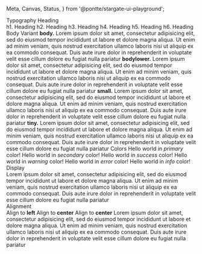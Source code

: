   Meta,
  Canvas,
  Status,
} from '@pontte/stargate-ui-playground';

<Meta title="Core/Typography" component={Typography} />

<Typography element="h1">
  Typography
</Typography>

<Status type="rc" />


<Typography element="h2">
  Heading
</Typography>

<Canvas>
  <div>
    <Typography element="h1">h1. Heading</Typography>
    <Typography element="h2">h2. Heading</Typography>
    <Typography element="h3">h3. Heading</Typography>
    <Typography element="h4">h4. Heading</Typography>
    <Typography element="h5">h5. Heading</Typography>
    <Typography element="h6">h6. Heading</Typography>
  </div>
</Canvas>

<Typography element="h2">
  Body Variant
</Typography>

<Canvas>
  <Typography variant="body" paragraph>
    <b>body.</b> Lorem ipsum dolor sit amet, consectetur adipisicing elit,
    sed do eiusmod tempor incididunt ut labore et dolore magna aliqua. Ut enim ad minim
    veniam, quis nostrud exercitation ullamco laboris nisi ut aliquip ex ea commodo
    consequat. Duis aute irure dolor in reprehenderit in voluptate
    velit esse cillum dolore eu fugiat nulla pariatur
  </Typography>
  <Typography variant="bodylower" paragraph>
    <b>bodylower.</b> Lorem ipsum dolor sit amet, consectetur adipisicing elit, sed do eiusmod tempor incididunt ut
    labore et dolore magna aliqua. Ut enim ad minim veniam, quis nostrud exercitation ullamco laboris
    nisi ut aliquip ex ea commodo consequat. Duis aute irure dolor in reprehenderit in voluptate
    velit esse cillum dolore eu fugiat nulla pariatur
  </Typography>
  <Typography variant="small" paragraph>
    <b>small.</b> Lorem ipsum dolor sit amet, consectetur adipisicing elit,
    sed do eiusmod tempor incididunt ut labore et dolore magna aliqua. Ut enim ad minim
    veniam, quis nostrud exercitation ullamco laboris nisi ut aliquip ex ea commodo
    consequat. Duis aute irure dolor in reprehenderit in voluptate
    velit esse cillum dolore eu fugiat nulla pariatur
  </Typography>
  <Typography variant="tiny" paragraph>
    <b>tiny.</b> Lorem ipsum dolor sit amet, consectetur adipisicing elit, sed do eiusmod tempor incididunt ut
    labore et dolore magna aliqua. Ut enim ad minim veniam, quis nostrud exercitation ullamco laboris
    nisi ut aliquip ex ea commodo consequat. Duis aute irure dolor in reprehenderit in voluptate
    velit esse cillum dolore eu fugiat nulla pariatur
  </Typography>
</Canvas>


<Typography element="h2">
  Colors
</Typography>

<Canvas>
  <Typography variant="body" color="primary">
    Hello world in <i>primary</i> color!
  </Typography>
  <Typography variant="body" color="secondary">
    Hello world in <i>secondary</i> color!
  </Typography>
  <Typography variant="body" color="success">
    Hello world in <i>success</i> color!
  </Typography>
  <Typography variant="body" color="warning">
    Hello world in <i>warning</i> color!
  </Typography>
  <Typography variant="body" color="error">
    Hello world in <i>error</i> color!
  </Typography>
  <Typography variant="body" color="info">
    Hello world in <i>info</i> color!
  </Typography>
</Canvas>


<Typography element="h2">
  Display
</Typography>

<Canvas>
  <div>
    <Typography element="span" display="block">
      Lorem ipsum dolor sit amet, consectetur adipisicing elit, sed do eiusmod tempor incididunt ut
      labore et dolore magna aliqua. Ut enim ad minim veniam, quis nostrud exercitation ullamco laboris
      nisi ut aliquip ex ea commodo consequat. Duis aute irure dolor in reprehenderit in voluptate
      velit esse cillum dolore eu fugiat nulla pariatur
    </Typography>
  </div>
</Canvas>


<Typography element="h2">
  Alignment
</Typography>

<Canvas>
  <div>
    <Typography gutter={0}>
        Align to <b>left</b>
    </Typography>
    <Typography gutter={0} align="center">
        Align to <b>center</b>
    </Typography>
    <Typography gutter={4} align="right">
        Align to <b>center</b>
    </Typography>
    <Typography align="justify">
      Lorem ipsum dolor sit amet, consectetur adipisicing elit, sed do eiusmod tempor incididunt ut
      labore et dolore magna aliqua. Ut enim ad minim veniam, quis nostrud exercitation ullamco laboris
      nisi ut aliquip ex ea commodo consequat. Duis aute irure dolor in reprehenderit in voluptate
      velit esse cillum dolore eu fugiat nulla pariatur
    </Typography>
  </div>
</Canvas>
